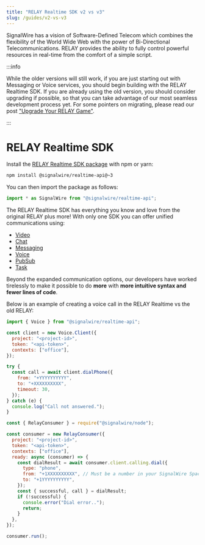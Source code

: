 ```yaml
---
title: "RELAY Realtime SDK v2 vs v3"
slug: /guides/v2-vs-v3
---
```



SignalWire has a vision of Software-Defined Telecom which combines the flexibility of the World Wide Web with the power of Bi-Directional Telecommunications. RELAY provides the ability to fully control powerful resources in real-time from the comfort of a simple script.


:::info

While the older versions will still work, if you are just starting out with Messaging or Voice services, you should begin building with the RELAY Realtime SDK. If you are already using the old version, you should consider upgrading if possible, so that you can take advantage of our most seamless development process yet. For some pointers on migrating, please read our post ["Upgrade Your RELAY Game"](https://signalwire.com/blogs/developers/upgrade-your-relay-game).

:::

# RELAY Realtime SDK

Install the [RELAY Realtime SDK package](https://www.npmjs.com/package/@signalwire/realtime-api) with npm or yarn:

```bash npm2yarn
npm install @signalwire/realtime-api@~3
```

You can then import the package as follows:

```js
import * as SignalWire from "@signalwire/realtime-api";
```

The RELAY Realtime SDK has everything you know and love from the original RELAY plus more! With only one SDK you can offer unified communications using:

- [Video](/sdks/realtime-sdk/video)
- [Chat](/sdks/realtime-sdk/chat)
- [Messaging](/sdks/realtime-sdk/messaging)
- [Voice](/sdks/realtime-sdk/voice)
- [PubSub](/sdks/realtime-sdk/pubsub)
- [Task](/sdks/realtime-sdk/task)

Beyond the expanded communication options, our developers have worked tirelessly to make it possible to do **more** with **more intuitive syntax and fewer lines of code**.

Below is an example of creating a voice call in the RELAY Realtime vs the old RELAY:

<Tabs>
<TabItem value="RELAY Realtime SDK">

```js showLineNumbers
import { Voice } from "@signalwire/realtime-api";

const client = new Voice.Client({
  project: "<project-id>",
  token: "<api-token>",
  contexts: ["office"],
});

try {
  const call = await client.dialPhone({
    from: "+YYYYYYYYYY",
    to: "+XXXXXXXXXX",
    timeout: 30,
  });
} catch (e) {
  console.log("Call not answered.");
}
```

</TabItem>
<TabItem value="RELAY SDK">

```js showLineNumbers
const { RelayConsumer } = require("@signalwire/node");

const consumer = new RelayConsumer({
  project: "<project-id>",
  token: "<api-token>",
  contexts: ["office"],
  ready: async (consumer) => {
    const dialResult = await consumer.client.calling.dial({
      type: "phone",
      from: "+1XXXXXXXXXX", // Must be a number in your SignalWire Space
      to: "+1YYYYYYYYYY",
    });
    const { successful, call } = dialResult;
    if (!successful) {
      console.error("Dial error..");
      return;
    }
  },
});

consumer.run();
```

</TabItem>
</Tabs>
